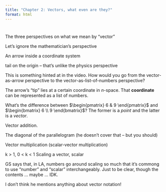```yaml
---
title: "Chapter 2: Vectors, what even are they?"
format: html
---
```


# 

The three perspectives on what we mean by "vector"

Let's ignore the mathematician's perspective

An arrow inside a coordinate system

tail on the origin -- that's unlike the physics perspective

This is something hinted at in the video. How would you go from the vector-as-arrow perspective to the vector-as-list-of-numbers perspective?

The arrow's "tip" lies at a certain coordinate in $n$-space. That **coordinate** can be represented as a list of numbers.

What's the difference between $\begin{pmatrix} 6 & 9 \end{pmatrix}$ and $\begin{bmatrix} 6 \\ 9 \end{bmatrix}$?
The former is a *point* and the latter is a *vector*.

Vector addition.

The diagonal of the parallelogram (he doesn't cover that -- but you should)

Vector multiplication (scalar-vector multiplication)

k > 1, 0 < k < 1
Scaling a vector, scalar

GS says that, in LA, numbers go around scaling so much that it's commong to use "number" and "scalar" interchangeably. Just to be clear, though the contents ... maybe ... IDK.

I don't think he mentions anything about vector notation!